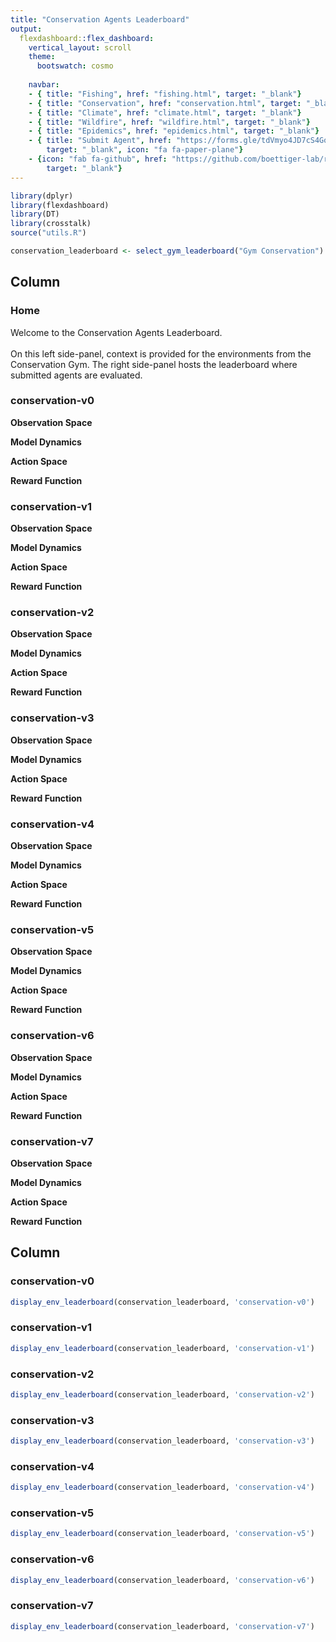```yaml
---
title: "Conservation Agents Leaderboard"
output:
  flexdashboard::flex_dashboard:
    vertical_layout: scroll
    theme: 
      bootswatch: cosmo
      
    navbar:
    - { title: "Fishing", href: "fishing.html", target: "_blank"}
    - { title: "Conservation", href: "conservation.html", target: "_blank"}
    - { title: "Climate", href: "climate.html", target: "_blank"}
    - { title: "Wildfire", href: "wildfire.html", target: "_blank"}
    - { title: "Epidemics", href: "epidemics.html", target: "_blank"}
    - { title: "Submit Agent", href: "https://forms.gle/tdVmyo4JD7cS4Goo7", 
        target: "_blank", icon: "fa fa-paper-plane"}
    - {icon: "fab fa-github", href: "https://github.com/boettiger-lab/rl-leaderboard",
        target: "_blank"}
---
```

```r
library(dplyr)
library(flexdashboard)
library(DT)
library(crosstalk)
source("utils.R")

conservation_leaderboard <- select_gym_leaderboard("Gym Conservation")
```   


Column {.tabset}
-------------------------------------
   
### Home

Welcome to the Conservation Agents Leaderboard.<br /><br />On this left side-panel, context is provided for the environments from the Conservation Gym. The right side-panel hosts the leaderboard where submitted agents are evaluated.

### conservation-v0

**Observation Space** 

**Model Dynamics** 

**Action Space**

**Reward Function** 

### conservation-v1

**Observation Space** 

**Model Dynamics** 

**Action Space**

**Reward Function** 

### conservation-v2

**Observation Space** 

**Model Dynamics** 

**Action Space**

**Reward Function** 

### conservation-v3

**Observation Space** 

**Model Dynamics** 

**Action Space**

**Reward Function** 

### conservation-v4

**Observation Space** 

**Model Dynamics** 

**Action Space**

**Reward Function** 

### conservation-v5

**Observation Space** 

**Model Dynamics** 

**Action Space**

**Reward Function** 

### conservation-v6

**Observation Space** 

**Model Dynamics** 

**Action Space**

**Reward Function** 

### conservation-v7

**Observation Space** 

**Model Dynamics** 

**Action Space**

**Reward Function** 

Column {.tabset}
-------------------------------------
   
### conservation-v0

```r
display_env_leaderboard(conservation_leaderboard, 'conservation-v0')
```


### conservation-v1

```r
display_env_leaderboard(conservation_leaderboard, 'conservation-v1')
```


### conservation-v2

```r
display_env_leaderboard(conservation_leaderboard, 'conservation-v2')
```


### conservation-v3

```r
display_env_leaderboard(conservation_leaderboard, 'conservation-v3')
```


### conservation-v4

```r
display_env_leaderboard(conservation_leaderboard, 'conservation-v4')
```


### conservation-v5

```r
display_env_leaderboard(conservation_leaderboard, 'conservation-v5')
```


### conservation-v6

```r
display_env_leaderboard(conservation_leaderboard, 'conservation-v6')
```


### conservation-v7

```r
display_env_leaderboard(conservation_leaderboard, 'conservation-v7')
```


